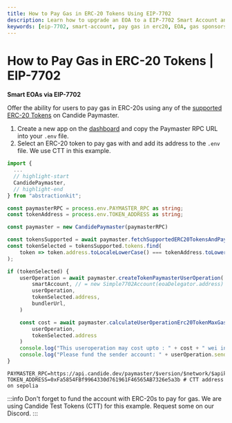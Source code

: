 ```yaml
---
title: How to Pay Gas in ERC-20 Tokens Using EIP-7702   
description: Learn how to upgrade an EOA to a EIP-7702 Smart Account and let users pay gas in ERC-20s using paymasters  
keywords: [eip-7702, smart-account, pay gas in erc20, EOA, gas sponsorship]
---
```



# How to Pay Gas in ERC-20 Tokens | EIP-7702

**Smart EOAs via EIP-7702**

Offer the ability for users to pay gas in ERC-20s using any of the [supported ERC-20 Tokens](/wallet/paymaster/tokens-supported/) on Candide Paymaster.

1. Create a new app on the [dashboard](https://dashboard.candide.dev) and copy the Paymaster RPC URL into your `.env` file.
2. Select an ERC-20 token to pay gas with and add its address to the `.env` file. We use CTT in this example. 

<Tabs>
<TabItem value="index.ts" label="index.ts">

```ts
import {
  ...
  // highlight-start
  CandidePaymaster,
  // highlight-end
} from "abstractionkit";

const paymasterRPC = process.env.PAYMASTER_RPC as string;
const tokenAddress = process.env.TOKEN_ADDRESS as string;

const paymaster = new CandidePaymaster(paymasterRPC)

const tokensSupported = await paymaster.fetchSupportedERC20TokensAndPaymasterMetadata();
const tokenSelected = tokensSupported.tokens.find(
    token => token.address.toLocaleLowerCase() === tokenAddress.toLowerCase()
);

if (tokenSelected) {
    userOperation = await paymaster.createTokenPaymasterUserOperation(
        smartAccount, // = new Simple7702Account(eoaDelegator.address)
        userOperation,
        tokenSelected.address,
        bundlerUrl,
    )

    const cost = await paymaster.calculateUserOperationErc20TokenMaxGasCost(
        userOperation,
        tokenSelected.address
    )
    console.log("This useroperation may cost upto : " + cost + " wei in CTT token")
    console.log("Please fund the sender account: " + userOperation.sender +" with more than "+ cost + " wei CTT token")
}
```

</TabItem>

<TabItem value=".env" label=".env">

```env
PAYMASTER_RPC=https://api.candide.dev/paymaster/$version/$network/$apikey
TOKEN_ADDRESS=0xFa5854FBf9964330d761961F46565AB7326e5a3b # CTT address on sepolia
```

</TabItem>
</Tabs>

:::info
Don't forget to fund the account with ERC-20s to pay for gas. We are using Candide Test Tokens (CTT) for this example. Request some on our Discord.
:::

